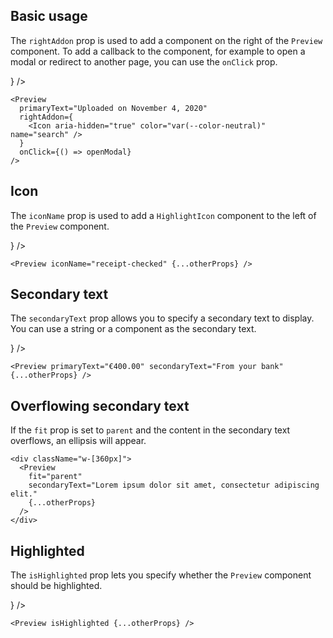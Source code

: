 
## Basic usage

The `rightAddon` prop is used to add a component on the right of the `Preview` component. To add a callback to the component, for example to open a modal or redirect to another page, you can use the `onClick` prop.

<Preview>
  <GrapesPreview
    primaryText="Uploaded on November 4, 2020"
    rightAddon={
      <Icon aria-hidden="true" color="var(--color-neutral)" name="search" />
    }
  />
</Preview>

```tsx
<Preview
  primaryText="Uploaded on November 4, 2020"
  rightAddon={
    <Icon aria-hidden="true" color="var(--color-neutral)" name="search" />
  }
  onClick={() => openModal}
/>
```

## Icon

The `iconName` prop is used to add a `HighlightIcon` component to the left of the `Preview` component.

<Preview>
  <GrapesPreview
    iconName="receipt-checked"
    primaryText="Uploaded on November 4, 2020"
    rightAddon={
      <Icon aria-hidden="true" color="var(--color-neutral)" name="search" />
    }
  />
</Preview>

```tsx
<Preview iconName="receipt-checked" {...otherProps} />
```

## Secondary text

The `secondaryText` prop allows you to specify a secondary text to display. You can use a string or a component as the secondary text.

<Preview>
  <GrapesPreview
    primaryText="€400.00"
    secondaryText="From your bank"
    rightAddon={
      <Icon
        aria-hidden="true"
        color="var(--color-neutral)"
        name="caret-right"
      />
    }
  />
</Preview>

```tsx
<Preview primaryText="€400.00" secondaryText="From your bank" {...otherProps} />
```

## Overflowing secondary text

If the `fit` prop is set to `parent` and the content in the secondary text overflows, an ellipsis will appear.

<Preview>
  <div className="w-[360px]">
    <GrapesPreview
      fit="parent"
      primaryText="Main text"
      secondaryText="Lorem ipsum dolor sit amet, consectetur adipiscing elit."
    />
  </div>
</Preview>

```tsx
<div className="w-[360px]">
  <Preview
    fit="parent"
    secondaryText="Lorem ipsum dolor sit amet, consectetur adipiscing elit."
    {...otherProps}
  />
</div>
```

## Highlighted

The `isHighlighted` prop lets you specify whether the `Preview` component should be highlighted.

<Preview>
  <GrapesPreview
    isHighlighted
    iconName="receipt-checked"
    primaryText="Uploaded on November 4, 2020"
    rightAddon={
      <Icon aria-hidden="true" color="var(--color-neutral)" name="search" />
    }
  />
</Preview>

```tsx
<Preview isHighlighted {...otherProps} />
```
